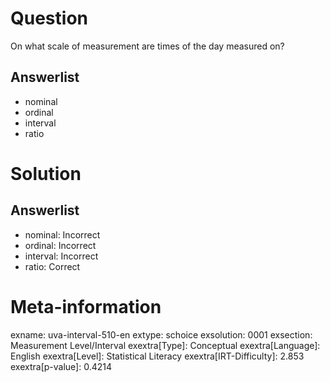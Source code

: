 Question
========

On what scale of measurement are times of the day measured on?

Answerlist
----------

* nominal
* ordinal
* interval
* ratio

Solution
========

Answerlist
----------

* nominal: Incorrect
* ordinal: Incorrect
* interval: Incorrect
* ratio: Correct

Meta-information
================
exname: uva-interval-510-en
extype: schoice
exsolution: 0001
exsection: Measurement Level/Interval
exextra[Type]: Conceptual
exextra[Language]: English
exextra[Level]: Statistical Literacy
exextra[IRT-Difficulty]: 2.853
exextra[p-value]: 0.4214
